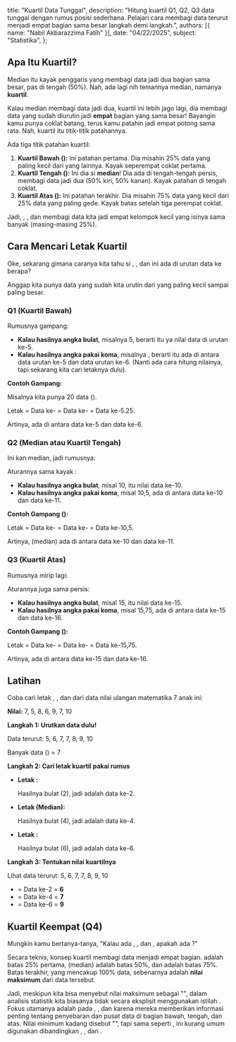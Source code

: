   title: "Kuartil Data Tunggal",
  description: "Hitung kuartil Q1, Q2, Q3 data tunggal dengan rumus posisi sederhana. Pelajari cara membagi data terurut menjadi empat bagian sama besar langkah demi langkah.",
  authors: [{ name: "Nabil Akbarazzima Fatih" }],
  date: "04/22/2025",
  subject: "Statistika",
};

## Apa Itu Kuartil?

Median itu kayak penggaris yang membagi data jadi dua bagian sama besar, pas di tengah (50%). Nah, ada lagi nih temannya median, namanya **kuartil**.

Kalau median membagi data jadi dua, kuartil ini lebih jago lagi, dia membagi data yang sudah diurutin jadi **empat** bagian yang sama besar! Bayangin kamu punya coklat batang, terus kamu patahin jadi empat potong sama rata. Nah, kuartil itu titik-titik patahannya.

Ada tiga titik patahan kuartil:

1.  **Kuartil Bawah (<InlineMath math="Q_1" />):** Ini patahan pertama. Dia misahin 25% data yang paling kecil dari yang lainnya. Kayak seperempat coklat pertama.
2.  **Kuartil Tengah (<InlineMath math="Q_2" />):** Ini dia si **median**! Dia ada di tengah-tengah persis, membagi data jadi dua (50% kiri, 50% kanan). Kayak patahan di tengah coklat.
3.  **Kuartil Atas (<InlineMath math="Q_3" />):** Ini patahan terakhir. Dia misahin 75% data yang kecil dari 25% data yang paling gede. Kayak batas setelah tiga perempat coklat.

Jadi, <InlineMath math="Q_1" />, <InlineMath math="Q_2" />, dan <InlineMath math="Q_3" /> membagi data kita jadi empat kelompok kecil yang isinya sama banyak (masing-masing 25%).

## Cara Mencari Letak Kuartil

Oke, sekarang gimana caranya kita tahu si <InlineMath math="Q_1" />, <InlineMath math="Q_2" />, dan <InlineMath math="Q_3" /> ini ada di urutan data ke berapa?

Anggap kita punya <InlineMath math="n" /> data yang sudah kita urutin dari yang paling kecil sampai paling besar.

### Q1 (Kuartil Bawah)

Rumusnya gampang:

<BlockMath math="\text{Letak } Q_1 = \text{Data ke-}\frac{1}{4}(n+1)" />

- **Kalau hasilnya angka bulat**, misalnya 5, berarti <InlineMath math="Q_1" /> itu ya nilai data di urutan ke-5.
- **Kalau hasilnya angka pakai koma**, misalnya <InlineMath math="5,25" />, berarti <InlineMath math="Q_1" /> itu ada di antara data urutan ke-5 dan data urutan ke-6. (Nanti ada cara hitung nilainya, tapi sekarang kita cari letaknya dulu).

**Contoh Gampang:**

Misalnya kita punya 20 data (<InlineMath math="n=20" />).

Letak <InlineMath math="Q_1" /> = Data ke-<InlineMath math="\frac{1}{4}(20+1)" /> = Data ke-<InlineMath math="\frac{21}{4}" /> = Data ke-5.25.

Artinya, <InlineMath math="Q_1" /> ada di antara data ke-5 dan data ke-6.

### Q2 (Median atau Kuartil Tengah)

Ini kan median, jadi rumusnya:

<BlockMath math="\text{Letak } Q_2 = \text{Data ke-}\frac{1}{2}(n+1)" />

Aturannya sama kayak <InlineMath math="Q_1" />:

- **Kalau hasilnya angka bulat**, misal 10, <InlineMath math="Q_2" /> itu nilai data ke-10.
- **Kalau hasilnya angka pakai koma**, misal 10,5, <InlineMath math="Q_2" /> ada di antara data ke-10 dan data ke-11.

**Contoh Gampang (<InlineMath math="n=20" />):**

Letak <InlineMath math="Q_2" /> = Data ke-<InlineMath math="\frac{1}{2}(20+1)" /> = Data ke-<InlineMath math="\frac{21}{2}" /> = Data ke-10,5.

Artinya, <InlineMath math="Q_2" /> (median) ada di antara data ke-10 dan data ke-11.

### Q3 (Kuartil Atas)

Rumusnya mirip lagi:

<BlockMath math="\text{Letak } Q_3 = \text{Data ke-}\frac{3}{4}(n+1)" />

Aturannya juga sama persis:

- **Kalau hasilnya angka bulat**, misal 15, <InlineMath math="Q_3" /> itu nilai data ke-15.
- **Kalau hasilnya angka pakai koma**, misal 15,75, <InlineMath math="Q_3" /> ada di antara data ke-15 dan data ke-16.

**Contoh Gampang (<InlineMath math="n=20" />):**

Letak <InlineMath math="Q_3" /> = Data ke-<InlineMath math="\frac{3}{4}(20+1)" /> = Data ke-<InlineMath math="\frac{63}{4}" /> = Data ke-15,75.

Artinya, <InlineMath math="Q_3" /> ada di antara data ke-15 dan data ke-16.

## Latihan

Coba cari letak <InlineMath math="Q_1" />, <InlineMath math="Q_2" />, dan <InlineMath math="Q_3" /> dari data nilai ulangan matematika 7 anak ini:

**Nilai:** 7, 5, 8, 6, 9, 7, 10

**Langkah 1: Urutkan data dulu!**

Data terurut: 5, 6, 7, 7, 8, 9, 10

Banyak data (<InlineMath math="n" />) = 7

**Langkah 2: Cari letak kuartil pakai rumus**

- **Letak <InlineMath math="Q_1" />:**

  <InlineMath math="\text{Data ke-}\frac{1}{4}(n+1) = \text{Data ke-}\frac{1}{4}(7+1) = \text{Data ke-}\frac{8}{4} = \text{Data ke-}2" />

  Hasilnya bulat (2), jadi <InlineMath math="Q_1" /> adalah data ke-2.

- **Letak <InlineMath math="Q_2" /> (Median):**

  <InlineMath math="\text{Data ke-}\frac{1}{2}(n+1) = \text{Data ke-}\frac{1}{2}(7+1) = \text{Data ke-}\frac{8}{2} = \text{Data ke-}4" />

  Hasilnya bulat (4), jadi <InlineMath math="Q_2" /> adalah data ke-4.

- **Letak <InlineMath math="Q_3" />:**

  <InlineMath math="\text{Data ke-}\frac{3}{4}(n+1) = \text{Data ke-}\frac{3}{4}(7+1) = \text{Data ke-}\frac{24}{4} = \text{Data ke-}6" />

  Hasilnya bulat (6), jadi <InlineMath math="Q_3" /> adalah data ke-6.

**Langkah 3: Tentukan nilai kuartilnya**

Lihat data terurut: 5, 6, 7, 7, 8, 9, 10

- <InlineMath math="Q_1" /> = Data ke-2 = **6**
- <InlineMath math="Q_2" /> = Data ke-4 = **7**
- <InlineMath math="Q_3" /> = Data ke-6 = **9**

## Kuartil Keempat (Q4)

Mungkin kamu bertanya-tanya, "Kalau ada <InlineMath math="Q_1" />, <InlineMath math="Q_2" />, dan <InlineMath math="Q_3" />, apakah ada <InlineMath math="Q_4" />?"

Secara teknis, konsep kuartil membagi data menjadi empat bagian. <InlineMath math="Q_1" /> adalah batas 25% pertama, <InlineMath math="Q_2" /> (median) adalah batas 50%, dan <InlineMath math="Q_3" /> adalah batas 75%. Batas terakhir, yang mencakup 100% data, sebenarnya adalah **nilai maksimum** dari data tersebut.

Jadi, meskipun kita bisa menyebut nilai maksimum sebagai "<InlineMath math="Q_4" />", dalam analisis statistik kita biasanya tidak secara eksplisit menggunakan istilah <InlineMath math="Q_4" />. Fokus utamanya adalah pada <InlineMath math="Q_1" />, <InlineMath math="Q_2" />, dan <InlineMath math="Q_3" /> karena mereka memberikan informasi penting tentang penyebaran dan pusat data di bagian bawah, tengah, dan atas. Nilai minimum kadang disebut "<InlineMath math="Q_0" />", tapi sama seperti <InlineMath math="Q_4" />, ini kurang umum digunakan dibandingkan <InlineMath math="Q_1" />, <InlineMath math="Q_2" />, dan <InlineMath math="Q_3" />.
